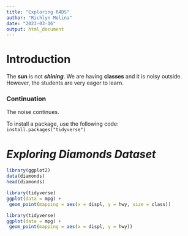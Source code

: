 ```yaml
---
title: "Exploring R4DS"
author: "Richlyn Molina"
date: "2023-03-16"
output: html_document
---
```


# Introduction

The **sun** is not ***shining***. We are having **classes** and it is noisy outside. However, the students are very eager to learn.  

### Continuation

The noise continues.

To install a package, use the following code: `install.packages("tidyverse")`

# ***Exploring Diamonds Dataset***

```r
library(ggplot2)
data(diamonds)
head(diamonds)
```

```r
library(tidyverse)
ggplot(data = mpg) +
 geom_point(mapping = aes(x = displ, y = hwy, size = class))
```

```r
library(tidyverse)
ggplot(data = mpg) +
 geom_point(mapping = aes(x = displ, y = hwy))
```


 
